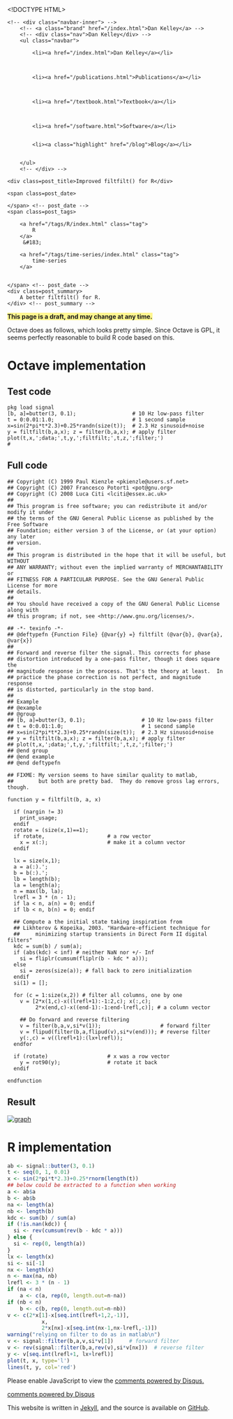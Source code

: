 <!DOCTYPE HTML>
<html>
<head>
<link rel='stylesheet' type='text/css' href='/css/syntax.css' />
<link rel='stylesheet' type='text/css' href='/css/style.css' />
<meta charset="UTF-8">
<title>Improved filtfilt() for R</title>
</head>

<body>
<div class="navbar">
    <!-- <div class="navbar-inner"> -->
        <!-- <a class="brand" href="/index.html">Dan Kelley</a> -->
        <!-- <div class="nav">Dan Kelley</div> -->
        <ul class="navbar">
            
            <li><a href="/index.html">Dan Kelley</a></li>
            

            
            <li><a href="/publications.html">Publications</a></li>
            

            
            <li><a href="/textbook.html">Textbook</a></li>
            

            
            <li><a href="/software.html">Software</a></li>
            
            
            <li><a class="highlight" href="/blog">Blog</a></li>
            

        </ul>
        <!-- </div> -->
</div>

<div id="content">
    




<!-- <div class="span8"> -->

<div class=topnav>

<!-- | <a href='/blog'>Home</a> | -->

</div> <!-- topnav -->


<div class="page-header">

    <div class=post_title>Improved filtfilt() for R</div>
<!-- </div> --> <!-- span8 -->

<!-- <div class="span4"> -->

<div class=slug>
    <span class=post_date>
        
    </span> <!-- post_date -->
    <span class=post_tags>
        
        <a href="/tags/R/index.html" class="tag">
            R
        </a>
         &#183; 
        
        <a href="/tags/time-series/index.html" class="tag">
            time-series
        </a>
        
        
    </span> <!-- post_date -->
    <div class=post_summary>
        A better filtfilt() for R.
    </div> <!-- post_summary -->
</div> <!-- slug ->

<!-- </div> -->
<!-- span4 -->
</div> <!-- page-header -->


<b style="background-color:#FFF68F;">This page is a draft, and may change at any time.</b>


Octave does as follows, which looks pretty simple.  Since Octave is GPL, it seems perfectly reasonable to build R code based on this.

# Octave implementation

## Test code

<div class="highlight"><pre><code class="matlab"><span class="n">pkg</span> <span class="n">load</span> <span class="n">signal</span>
<span class="p">[</span><span class="n">b</span><span class="p">,</span> <span class="n">a</span><span class="p">]=</span><span class="n">butter</span><span class="p">(</span><span class="mi">3</span><span class="p">,</span> <span class="mf">0.1</span><span class="p">);</span>                  # <span class="mi">10</span> <span class="n">Hz</span> <span class="n">low</span><span class="o">-</span><span class="n">pass</span> <span class="n">filter</span>
<span class="n">t</span> <span class="p">=</span> <span class="mi">0</span><span class="p">:</span><span class="mf">0.01</span><span class="p">:</span><span class="mf">1.0</span><span class="p">;</span>                         # <span class="mi">1</span> <span class="n">second</span> <span class="n">sample</span>
<span class="n">x</span><span class="p">=</span><span class="nb">sin</span><span class="p">(</span><span class="mi">2</span><span class="o">*</span><span class="nb">pi</span><span class="o">*</span><span class="n">t</span><span class="o">*</span><span class="mf">2.3</span><span class="p">)</span><span class="o">+</span><span class="mf">0.25</span><span class="o">*</span><span class="nb">randn</span><span class="p">(</span><span class="nb">size</span><span class="p">(</span><span class="n">t</span><span class="p">));</span>  # <span class="mf">2.3</span> <span class="n">Hz</span> <span class="n">sinusoid</span><span class="o">+</span><span class="n">noise</span>
<span class="n">y</span> <span class="p">=</span> <span class="n">filtfilt</span><span class="p">(</span><span class="n">b</span><span class="p">,</span><span class="n">a</span><span class="p">,</span><span class="n">x</span><span class="p">);</span> <span class="n">z</span> <span class="p">=</span> <span class="n">filter</span><span class="p">(</span><span class="n">b</span><span class="p">,</span><span class="n">a</span><span class="p">,</span><span class="n">x</span><span class="p">);</span> # <span class="n">apply</span> <span class="n">filter</span>
<span class="n">plot</span><span class="p">(</span><span class="n">t</span><span class="p">,</span><span class="n">x</span><span class="p">,</span><span class="s">&#39;;data;&#39;</span><span class="p">,</span><span class="n">t</span><span class="p">,</span><span class="n">y</span><span class="p">,</span><span class="s">&#39;;filtfilt;&#39;</span><span class="p">,</span><span class="n">t</span><span class="p">,</span><span class="n">z</span><span class="p">,</span><span class="s">&#39;;filter;&#39;</span><span class="p">)</span>
#
</code></pre></div>

## Full code

<div class="highlight"><pre><code class="matlab">## <span class="n">Copyright</span> <span class="p">(</span><span class="n">C</span><span class="p">)</span> <span class="mi">1999</span> <span class="n">Paul</span> <span class="n">Kienzle</span> <span class="o">&lt;</span><span class="n">pkienzle</span><span class="p">@</span><span class="n">users</span><span class="p">.</span><span class="n">sf</span><span class="p">.</span><span class="n">net</span><span class="o">&gt;</span>
## <span class="n">Copyright</span> <span class="p">(</span><span class="n">C</span><span class="p">)</span> <span class="mi">2007</span> <span class="n">Francesco</span> <span class="n">Potort</span>ì <span class="o">&lt;</span><span class="n">pot</span><span class="p">@</span><span class="n">gnu</span><span class="p">.</span><span class="n">org</span><span class="o">&gt;</span>
## <span class="n">Copyright</span> <span class="p">(</span><span class="n">C</span><span class="p">)</span> <span class="mi">2008</span> <span class="n">Luca</span> <span class="n">Citi</span> <span class="o">&lt;</span><span class="n">lciti</span><span class="p">@</span><span class="n">essex</span><span class="p">.</span><span class="n">ac</span><span class="p">.</span><span class="n">uk</span><span class="o">&gt;</span>
##
## <span class="n">This</span> <span class="n">program</span> <span class="n">is</span> <span class="n">free</span> <span class="n">software</span><span class="p">;</span> <span class="n">you</span> <span class="n">can</span> <span class="n">redistribute</span> <span class="n">it</span> <span class="n">and</span><span class="o">/</span><span class="n">or</span> <span class="n">modify</span> <span class="n">it</span> <span class="n">under</span>
## <span class="n">the</span> <span class="n">terms</span> <span class="n">of</span> <span class="n">the</span> <span class="n">GNU</span> <span class="n">General</span> <span class="n">Public</span> <span class="n">License</span> <span class="n">as</span> <span class="n">published</span> <span class="n">by</span> <span class="n">the</span> <span class="n">Free</span> <span class="n">Software</span>
## <span class="n">Foundation</span><span class="p">;</span> <span class="n">either</span> <span class="n">version</span> <span class="mi">3</span> <span class="n">of</span> <span class="n">the</span> <span class="n">License</span><span class="p">,</span> <span class="n">or</span> <span class="p">(</span><span class="n">at</span> <span class="n">your</span> <span class="n">option</span><span class="p">)</span> <span class="n">any</span> <span class="n">later</span>
## <span class="n">version</span><span class="p">.</span>
##
## <span class="n">This</span> <span class="n">program</span> <span class="n">is</span> <span class="n">distributed</span> <span class="n">in</span> <span class="n">the</span> <span class="n">hope</span> <span class="n">that</span> <span class="n">it</span> <span class="n">will</span> <span class="n">be</span> <span class="n">useful</span><span class="p">,</span> <span class="n">but</span> <span class="n">WITHOUT</span>
## <span class="n">ANY</span> <span class="n">WARRANTY</span><span class="p">;</span> <span class="n">without</span> <span class="n">even</span> <span class="n">the</span> <span class="n">implied</span> <span class="n">warranty</span> <span class="n">of</span> <span class="n">MERCHANTABILITY</span> <span class="n">or</span>
## <span class="n">FITNESS</span> <span class="n">FOR</span> <span class="n">A</span> <span class="n">PARTICULAR</span> <span class="n">PURPOSE</span><span class="p">.</span> <span class="n">See</span> <span class="n">the</span> <span class="n">GNU</span> <span class="n">General</span> <span class="n">Public</span> <span class="n">License</span> <span class="k">for</span> <span class="n">more</span>
## <span class="n">details</span><span class="p">.</span>
##
## <span class="n">You</span> <span class="n">should</span> <span class="n">have</span> <span class="n">received</span> <span class="n">a</span> <span class="n">copy</span> <span class="n">of</span> <span class="n">the</span> <span class="n">GNU</span> <span class="n">General</span> <span class="n">Public</span> <span class="n">License</span> <span class="n">along</span> <span class="n">with</span>
## <span class="n">this</span> <span class="n">program</span><span class="p">;</span> <span class="k">if</span> <span class="n">not</span><span class="p">,</span> <span class="n">see</span> <span class="o">&lt;</span><span class="n">http</span><span class="p">:</span><span class="o">//</span><span class="n">www</span><span class="p">.</span><span class="n">gnu</span><span class="p">.</span><span class="n">org</span><span class="o">/</span><span class="n">licenses</span><span class="o">/&gt;</span><span class="p">.</span>

## <span class="o">-*-</span> <span class="n">texinfo</span> <span class="o">-*-</span>
## <span class="p">@</span><span class="n">deftypefn</span> <span class="p">{</span><span class="n">Function</span> <span class="n">File</span><span class="p">}</span> <span class="p">{@</span><span class="n">var</span><span class="p">{</span><span class="n">y</span><span class="p">}</span> <span class="p">=}</span> <span class="n">filtfilt</span> <span class="p">(@</span><span class="n">var</span><span class="p">{</span><span class="n">b</span><span class="p">},</span> <span class="p">@</span><span class="n">var</span><span class="p">{</span><span class="n">a</span><span class="p">},</span> <span class="p">@</span><span class="n">var</span><span class="p">{</span><span class="n">x</span><span class="p">})</span>
##
## <span class="n">Forward</span> <span class="n">and</span> <span class="n">reverse</span> <span class="n">filter</span> <span class="n">the</span> <span class="n">signal</span><span class="p">.</span> <span class="n">This</span> <span class="n">corrects</span> <span class="k">for</span> <span class="n">phase</span>
## <span class="n">distortion</span> <span class="n">introduced</span> <span class="n">by</span> <span class="n">a</span> <span class="n">one</span><span class="o">-</span><span class="n">pass</span> <span class="n">filter</span><span class="p">,</span> <span class="n">though</span> <span class="n">it</span> <span class="n">does</span> <span class="n">square</span> <span class="n">the</span>
## <span class="n">magnitude</span> <span class="n">response</span> <span class="n">in</span> <span class="n">the</span> <span class="n">process</span><span class="p">.</span> <span class="n">That</span><span class="o">&#39;</span><span class="n">s</span> <span class="n">the</span> <span class="n">theory</span> <span class="n">at</span> <span class="n">least</span><span class="p">.</span>  <span class="n">In</span>
## <span class="n">practice</span> <span class="n">the</span> <span class="n">phase</span> <span class="n">correction</span> <span class="n">is</span> <span class="n">not</span> <span class="n">perfect</span><span class="p">,</span> <span class="n">and</span> <span class="n">magnitude</span> <span class="n">response</span>
## <span class="n">is</span> <span class="n">distorted</span><span class="p">,</span> <span class="n">particularly</span> <span class="n">in</span> <span class="n">the</span> <span class="n">stop</span> <span class="n">band</span><span class="p">.</span>
##
## <span class="n">Example</span>
## <span class="p">@</span><span class="n">example</span>
## <span class="p">@</span><span class="n">group</span>
## <span class="p">[</span><span class="n">b</span><span class="p">,</span> <span class="n">a</span><span class="p">]=</span><span class="n">butter</span><span class="p">(</span><span class="mi">3</span><span class="p">,</span> <span class="mf">0.1</span><span class="p">);</span>                  # <span class="mi">10</span> <span class="n">Hz</span> <span class="n">low</span><span class="o">-</span><span class="n">pass</span> <span class="n">filter</span>
## <span class="n">t</span> <span class="p">=</span> <span class="mi">0</span><span class="p">:</span><span class="mf">0.01</span><span class="p">:</span><span class="mf">1.0</span><span class="p">;</span>                         # <span class="mi">1</span> <span class="n">second</span> <span class="n">sample</span>
## <span class="n">x</span><span class="p">=</span><span class="nb">sin</span><span class="p">(</span><span class="mi">2</span><span class="o">*</span><span class="nb">pi</span><span class="o">*</span><span class="n">t</span><span class="o">*</span><span class="mf">2.3</span><span class="p">)</span><span class="o">+</span><span class="mf">0.25</span><span class="o">*</span><span class="nb">randn</span><span class="p">(</span><span class="nb">size</span><span class="p">(</span><span class="n">t</span><span class="p">));</span>  # <span class="mf">2.3</span> <span class="n">Hz</span> <span class="n">sinusoid</span><span class="o">+</span><span class="n">noise</span>
## <span class="n">y</span> <span class="p">=</span> <span class="n">filtfilt</span><span class="p">(</span><span class="n">b</span><span class="p">,</span><span class="n">a</span><span class="p">,</span><span class="n">x</span><span class="p">);</span> <span class="n">z</span> <span class="p">=</span> <span class="n">filter</span><span class="p">(</span><span class="n">b</span><span class="p">,</span><span class="n">a</span><span class="p">,</span><span class="n">x</span><span class="p">);</span> # <span class="n">apply</span> <span class="n">filter</span>
## <span class="n">plot</span><span class="p">(</span><span class="n">t</span><span class="p">,</span><span class="n">x</span><span class="p">,</span><span class="s">&#39;;data;&#39;</span><span class="p">,</span><span class="n">t</span><span class="p">,</span><span class="n">y</span><span class="p">,</span><span class="s">&#39;;filtfilt;&#39;</span><span class="p">,</span><span class="n">t</span><span class="p">,</span><span class="n">z</span><span class="p">,</span><span class="s">&#39;;filter;&#39;</span><span class="p">)</span>
## <span class="p">@</span><span class="k">end</span> <span class="n">group</span>
## <span class="p">@</span><span class="k">end</span> <span class="n">example</span>
## <span class="p">@</span><span class="k">end</span> <span class="n">deftypefn</span>

## <span class="n">FIXME</span><span class="p">:</span> <span class="n">My</span> <span class="n">version</span> <span class="n">seems</span> <span class="n">to</span> <span class="n">have</span> <span class="n">similar</span> <span class="n">quality</span> <span class="n">to</span> <span class="n">matlab</span><span class="p">,</span>
##        <span class="n">but</span> <span class="n">both</span> <span class="n">are</span> <span class="n">pretty</span> <span class="n">bad</span><span class="p">.</span>  <span class="n">They</span> <span class="n">do</span> <span class="n">remove</span> <span class="n">gross</span> <span class="n">lag</span> <span class="n">errors</span><span class="p">,</span> <span class="n">though</span><span class="p">.</span>

<span class="k">function</span><span class="w"> </span>y <span class="p">=</span><span class="w"> </span><span class="nf">filtfilt</span><span class="p">(</span>b, a, x<span class="p">)</span><span class="w"></span>

<span class="w">  </span><span class="k">if</span> <span class="p">(</span><span class="n">nargin</span> !<span class="p">=</span> <span class="mi">3</span><span class="p">)</span>
    <span class="n">print_usage</span><span class="p">;</span>
  <span class="n">endif</span>
  <span class="n">rotate</span> <span class="p">=</span> <span class="p">(</span><span class="nb">size</span><span class="p">(</span><span class="n">x</span><span class="p">,</span><span class="mi">1</span><span class="p">)</span><span class="o">==</span><span class="mi">1</span><span class="p">);</span>
  <span class="k">if</span> <span class="n">rotate</span><span class="p">,</span>                    # <span class="n">a</span> <span class="n">row</span> <span class="n">vector</span>
    <span class="n">x</span> <span class="p">=</span> <span class="n">x</span><span class="p">(:);</span>                   # <span class="n">make</span> <span class="n">it</span> <span class="n">a</span> <span class="n">column</span> <span class="n">vector</span>
  <span class="n">endif</span>

  <span class="n">lx</span> <span class="p">=</span> <span class="nb">size</span><span class="p">(</span><span class="n">x</span><span class="p">,</span><span class="mi">1</span><span class="p">);</span>
  <span class="n">a</span> <span class="p">=</span> <span class="n">a</span><span class="p">(:).</span><span class="s">&#39;;</span>
<span class="s">  b = b(:).&#39;</span><span class="p">;</span>
  <span class="n">lb</span> <span class="p">=</span> <span class="nb">length</span><span class="p">(</span><span class="n">b</span><span class="p">);</span>
  <span class="n">la</span> <span class="p">=</span> <span class="nb">length</span><span class="p">(</span><span class="n">a</span><span class="p">);</span>
  <span class="n">n</span> <span class="p">=</span> <span class="n">max</span><span class="p">(</span><span class="n">lb</span><span class="p">,</span> <span class="n">la</span><span class="p">);</span>
  <span class="n">lrefl</span> <span class="p">=</span> <span class="mi">3</span> <span class="o">*</span> <span class="p">(</span><span class="n">n</span> <span class="o">-</span> <span class="mi">1</span><span class="p">);</span>
  <span class="k">if</span> <span class="n">la</span> <span class="o">&lt;</span> <span class="n">n</span><span class="p">,</span> <span class="n">a</span><span class="p">(</span><span class="n">n</span><span class="p">)</span> <span class="p">=</span> <span class="mi">0</span><span class="p">;</span> <span class="n">endif</span>
  <span class="k">if</span> <span class="n">lb</span> <span class="o">&lt;</span> <span class="n">n</span><span class="p">,</span> <span class="n">b</span><span class="p">(</span><span class="n">n</span><span class="p">)</span> <span class="p">=</span> <span class="mi">0</span><span class="p">;</span> <span class="n">endif</span>

  ## <span class="n">Compute</span> <span class="n">a</span> <span class="n">the</span> <span class="n">initial</span> <span class="n">state</span> <span class="n">taking</span> <span class="n">inspiration</span> <span class="n">from</span>
  ## <span class="n">Likhterov</span> <span class="o">&amp;</span> <span class="n">Kopeika</span><span class="p">,</span> <span class="mf">2003.</span> &quot;<span class="n">Hardware</span><span class="o">-</span><span class="n">efficient</span> <span class="n">technique</span> <span class="k">for</span>
  ##     <span class="n">minimizing</span> <span class="n">startup</span> <span class="n">transients</span> <span class="n">in</span> <span class="n">Direct</span> <span class="n">Form</span> <span class="n">II</span> <span class="n">digital</span> <span class="n">filters</span>&quot;
  <span class="n">kdc</span> <span class="p">=</span> <span class="n">sum</span><span class="p">(</span><span class="n">b</span><span class="p">)</span> <span class="o">/</span> <span class="n">sum</span><span class="p">(</span><span class="n">a</span><span class="p">);</span>
  <span class="k">if</span> <span class="p">(</span><span class="nb">abs</span><span class="p">(</span><span class="n">kdc</span><span class="p">)</span> <span class="o">&lt;</span> <span class="nb">inf</span><span class="p">)</span> # <span class="n">neither</span> <span class="n">NaN</span> <span class="n">nor</span> <span class="o">+/-</span> <span class="n">Inf</span>
    <span class="n">si</span> <span class="p">=</span> <span class="nb">fliplr</span><span class="p">(</span><span class="n">cumsum</span><span class="p">(</span><span class="nb">fliplr</span><span class="p">(</span><span class="n">b</span> <span class="o">-</span> <span class="n">kdc</span> <span class="o">*</span> <span class="n">a</span><span class="p">)));</span>
  <span class="k">else</span>
    <span class="n">si</span> <span class="p">=</span> <span class="nb">zeros</span><span class="p">(</span><span class="nb">size</span><span class="p">(</span><span class="n">a</span><span class="p">));</span> # <span class="n">fall</span> <span class="n">back</span> <span class="n">to</span> <span class="n">zero</span> <span class="n">initialization</span>
  <span class="n">endif</span>
  <span class="n">si</span><span class="p">(</span><span class="mi">1</span><span class="p">)</span> <span class="p">=</span> <span class="p">[];</span>

  <span class="k">for</span> <span class="p">(</span><span class="n">c</span> <span class="p">=</span> <span class="mi">1</span><span class="p">:</span><span class="nb">size</span><span class="p">(</span><span class="n">x</span><span class="p">,</span><span class="mi">2</span><span class="p">))</span> # <span class="n">filter</span> <span class="n">all</span> <span class="n">columns</span><span class="p">,</span> <span class="n">one</span> <span class="n">by</span> <span class="n">one</span>
    <span class="n">v</span> <span class="p">=</span> <span class="p">[</span><span class="mi">2</span><span class="o">*</span><span class="n">x</span><span class="p">(</span><span class="mi">1</span><span class="p">,</span><span class="n">c</span><span class="p">)</span><span class="o">-</span><span class="n">x</span><span class="p">((</span><span class="n">lrefl</span><span class="o">+</span><span class="mi">1</span><span class="p">):</span><span class="o">-</span><span class="mi">1</span><span class="p">:</span><span class="mi">2</span><span class="p">,</span><span class="n">c</span><span class="p">);</span> <span class="n">x</span><span class="p">(:,</span><span class="n">c</span><span class="p">);</span>
         <span class="mi">2</span><span class="o">*</span><span class="n">x</span><span class="p">(</span><span class="k">end</span><span class="p">,</span><span class="n">c</span><span class="p">)</span><span class="o">-</span><span class="n">x</span><span class="p">((</span><span class="k">end</span><span class="o">-</span><span class="mi">1</span><span class="p">):</span><span class="o">-</span><span class="mi">1</span><span class="p">:</span><span class="k">end</span><span class="o">-</span><span class="n">lrefl</span><span class="p">,</span><span class="n">c</span><span class="p">)];</span> # <span class="n">a</span> <span class="n">column</span> <span class="n">vector</span>

    ## <span class="n">Do</span> <span class="n">forward</span> <span class="n">and</span> <span class="n">reverse</span> <span class="n">filtering</span>
    <span class="n">v</span> <span class="p">=</span> <span class="n">filter</span><span class="p">(</span><span class="n">b</span><span class="p">,</span><span class="n">a</span><span class="p">,</span><span class="n">v</span><span class="p">,</span><span class="n">si</span><span class="o">*</span><span class="n">v</span><span class="p">(</span><span class="mi">1</span><span class="p">));</span>                   # <span class="n">forward</span> <span class="n">filter</span>
    <span class="n">v</span> <span class="p">=</span> <span class="nb">flipud</span><span class="p">(</span><span class="n">filter</span><span class="p">(</span><span class="n">b</span><span class="p">,</span><span class="n">a</span><span class="p">,</span><span class="nb">flipud</span><span class="p">(</span><span class="n">v</span><span class="p">),</span><span class="n">si</span><span class="o">*</span><span class="n">v</span><span class="p">(</span><span class="k">end</span><span class="p">)));</span> # <span class="n">reverse</span> <span class="n">filter</span>
    <span class="n">y</span><span class="p">(:,</span><span class="n">c</span><span class="p">)</span> <span class="p">=</span> <span class="n">v</span><span class="p">((</span><span class="n">lrefl</span><span class="o">+</span><span class="mi">1</span><span class="p">):(</span><span class="n">lx</span><span class="o">+</span><span class="n">lrefl</span><span class="p">));</span>
  <span class="n">endfor</span>

  <span class="k">if</span> <span class="p">(</span><span class="n">rotate</span><span class="p">)</span>                   # <span class="n">x</span> <span class="n">was</span> <span class="n">a</span> <span class="n">row</span> <span class="n">vector</span>
    <span class="n">y</span> <span class="p">=</span> <span class="nb">rot90</span><span class="p">(</span><span class="n">y</span><span class="p">);</span>               # <span class="n">rotate</span> <span class="n">it</span> <span class="n">back</span>
  <span class="n">endif</span>

<span class="n">endfunction</span>
</code></pre></div>


## Result

[![graph](/assets/2014-02-19-filtfilt_octave-thumbnail.png)](/assets/2014-02-19-filtfilt_octave.png)

# R implementation

```r

ab <- signal::butter(3, 0.1)
t <- seq(0, 1, 0.01)
x <- sin(2*pi*t*2.3)+0.25*rnorm(length(t))
## below could be extracted to a function when working
a <- ab$a
b <- ab$b
na <- length(a)
nb <- length(b)
kdc <- sum(b) / sum(a)
if (!is.nan(kdc)) {
  si <- rev(cumsum(rev(b - kdc * a)))
} else {
  si <- rep(0, length(a))
}
lx <- length(x)
si <- si[-1]
nx <- length(x)
n <- max(na, nb)
lrefl <- 3 * (n - 1)
if (na < n)
    a <- c(a, rep(0, length.out=n-na))
if (nb < n)
    b <- c(b, rep(0, length.out=n-nb))
v <- c(2*x[1]-x[seq.int(lrefl+1,2,-1)],
           x,
           2*x[nx]-x[seq.int(nx-1,nx-lrefl,-1)])
warning("relying on filter to do as in matlab\n")
v <- signal::filter(b,a,v,si*v[1])     # forward filter
v <- rev(signal::filter(b,a,rev(v),si*v[nx]))  # reverse filter
y <- v[seq.int(lrefl+1, lx+lrefl)]
plot(t, x, type='l')
lines(t, y, col='red')

```




<div id="disqus_thread"></div>
<script type="text/javascript">
/* * * CONFIGURATION VARIABLES: EDIT BEFORE PASTING INTO YOUR WEBPAGE * * */
var disqus_shortname = 'dankelleydalhousie'; // required: replace example with your forum shortname

/* * * DON'T EDIT BELOW THIS LINE * * */
(function() {
 var dsq = document.createElement('script'); dsq.type = 'text/javascript'; dsq.async = true;
 dsq.src = '//' + disqus_shortname + '.disqus.com/embed.js';
 (document.getElementsByTagName('head')[0] || document.getElementsByTagName('body')[0]).appendChild(dsq);
 })();
</script>
<noscript>Please enable JavaScript to view the <a href="http://disqus.com/?ref_noscript">comments powered by Disqus.</a></noscript>
<a href="http://disqus.com" class="dsq-brlink">comments powered by <span class="logo-disqus">Disqus</span></a>


</div>

<p class="footnote">This website is written in <a
href="http://jekyllrb.com">Jekyll</a>, and the source is available on <a
href="https://github.com/dankelley/dankelley.github.io">GitHub</a>.</p>

</body>
</html>

